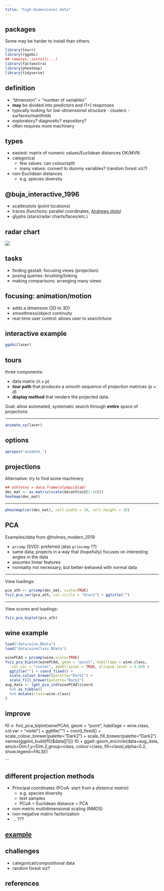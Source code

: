 ```yaml
---
title: "high-dimensional data"
---
```


## packages

Some may be harder to install than others.

```r
library(tourr)
library(rggobi)
## remotes::install(...)
library(factoextra)
library(pheatmap)
library(tidyverse)
```

## definition

- "dimension" = "number of variables"
- **may** be divided into predictors and (1+) responses
- typically looking for *low-dimensional* structure
      - clusters
	  - surfaces/manifolds
- exploratory? diagnostic? expository?
- often requires more machinery

## types

- easiest: matrix of numeric values/Euclidean distances OK/MVN
- categorical
     - few values: can colour/split
	 - many values: convert to dummy variables? (random forest viz?)
- non-Euclidean distances
     - e.g. species diversity
	 
## @buja_interactive_1996

- scatterplots (point locations)
- traces (functions: parallel coordinates, [Andrews plots](https://en.wikipedia.org/wiki/Andrews_plot))
- glyphs (stars/radar charts/faces/etc.)

## radar chart

![](531px-Star_Plot_of_16_cars.jpg)

## tasks

* finding gestalt: focusing views (projection)
* posing queries: brushing/linking
* making comparisons: arranging many views

## focusing: animation/motion

* adds a dimension (2D to 3D)
* smoothness/object continuity
* real-time user control: allows user to search/tune

## interactive example

```r
ggobi(laser)
```

## tours

three components:

- data matrix ($n \times p$)
- **tour path** that produces a smooth sequence of projection matrices ($p \times d$)
- **display method** that renders the projected data.

Goal: allow automated, systematic search through **entire** space of projections

---

```r
animate_xy(laser)
```

## options

```r
apropos("animate_")
```

## projections

Alternative: try to find some machinery 

```r
## athletes = data.frame(olympic$tab)
dec_mat <- as.matrix(scale(decathlon2[1:10]))
heatmap(dec_mat)
```

---

```r
pheatmap(cor(dec_mat), cell.width = 10, cell.height = 10)
```

## PCA

Examples/data from @holmes_modern_2019

- `prcomp` (SVD): preferred (also `princomp` ??)
- same data; projects in a way that (hopefully) focuses on interesting angles in the data
- assumes linear features
- normality not necessary, but better-behaved with normal data

---

View loadings:

```r
pca_ath <- prcomp(dec_mat, scale=TRUE)
fviz_pca_var(pca_ath, col.circle = "black") + ggtitle("")
```

--- 

View scores and loadings:

```r
fviz_pca_biplot(pca_ath)
```

## wine example

```r
load("data/wine.RData")
load("data/wineClass.RData")

winePCAd = prcomp(wine,scale=TRUE)
fviz_pca_biplot(winePCAd, geom = "point", habillage = wine.class,
   col.var = "violet", addEllipses = TRUE, ellipse.level = 0.69) +
  ggtitle("") + coord_fixed() +
  scale_colour_brewer(palette="Dark2") +
  scale_fill_brewer(palette="Dark2")
aug_data <- (get_pca_ind(winePCAd)$coord
  %>% as_tibble()
  %>% mutate(class=wine.class)
)
```

## improve

f0 <- fviz_pca_biplot(winePCAd, geom = "point", habillage = wine.class,
   col.var = "violet") + ggtitle("") + coord_fixed() +
  scale_colour_brewer(palette="Dark2") +
  scale_fill_brewer(palette="Dark2")
names(ggplot_build(f0)$data[[1]])
f0 + ggalt::geom_encircle(data=aug_data,
                          aes(x=Dim.1,y=Dim.2,group=class,
                              colour=class,
                              fill=class),alpha=0.2,
                          show.legend=FALSE)

```

## different projection methods

- Principal coordinates (PCoA: start from a *distance matrix*)
    - e.g. species diversity
	- text samples
    - PCoA + Euclidean distance = PCA
- non-metric multidimensional scaling (NMDS)
- non-negative matrix factorization 
- ... ???

## [example](http://www.sthda.com/english/articles/31-principal-component-methods-in-r-practical-guide/118-principal-component-analysis-in-r-prcomp-vs-princomp/)

## challenges

- categorical/compositional data
- random forest viz?

## references
